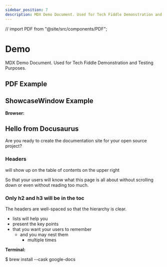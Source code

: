 ```yaml
---
sidebar_position: 7
description: MDX Demo Document. Used for Tech Fiddle Demonstration and Testing Purposes.
---
```


// import PDF from "@site/src/components/PDF";

# Demo

MDX Demo Document. Used for Tech Fiddle Demonstration and Testing Purposes.

<div data-chirpy-comment="true" />

## PDF Example


## ShowcaseWindow Example

**Browser:**

<Browser background="#ff00ff" color="#ffffff">

<h2>Hello from Docusaurus</h2>

Are you ready to create the documentation site for your open source project?

<h3>Headers</h3>

will show up on the table of contents on the upper right

So that your users will know what this page is all about without scrolling down or even without reading too much.

<h3>Only h2 and h3 will be in the toc</h3>

The headers are well-spaced so that the hierarchy is clear.

- lists will help you
- present the key points
- that you want your users to remember
  - and you may nest them
    - multiple times

</Browser>

**Terminal:**

<Terminal title="Terminal" background="#ff00ff">
  $ brew install --cask google-docs
</Terminal>

